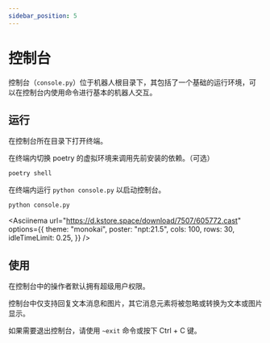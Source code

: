 ```yaml
---
sidebar_position: 5
---
```



# 控制台

控制台（`console.py`）位于机器人根目录下，其包括了一个基础的运行环境，可以在控制台内使用命令进行基本的机器人交互。

## 运行

在控制台所在目录下打开终端。

在终端内切换 poetry 的虚拟环境来调用先前安装的依赖。（可选）

```sh
poetry shell
```

在终端内运行 `python console.py` 以启动控制台。

```sh
python console.py
```

<Asciinema
    url="https://d.kstore.space/download/7507/605772.cast"
    options={{
        theme: "monokai",
        poster: "npt:21.5",
        cols: 100,
        rows: 30,
        idleTimeLimit: 0.25,
    }}
/>

## 使用

在控制台中的操作者默认拥有超级用户权限。

控制台中仅支持回复文本消息和图片，其它消息元素将被忽略或转换为文本或图片显示。

如果需要退出控制台，请使用 `~exit` 命令或按下 Ctrl + C 键。